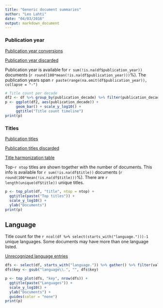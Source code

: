 ```yaml
---
title: "Generic document summaries"
author: "Leo Lahti"
date: "04/03/2016"
output: markdown_document
---
```



### Publication year

[Publication year conversions](output.tables/publication_year_conversion_nontrivial.csv)

[Publication year discarded](output.tables/publication_year_discarded.csv)

Publication year is available for `r sum(!is.na(df$publication_year))` documents (`r round(100*mean(!is.na(df$publication_year)))`%). The publication years span `r paste(range(na.omit(df$publication_year)), collapse = "-")`

```r
# Title count per decade
df2 <- df %>% group_by(publication_decade) %>% filter(publication_decade < 2010) 
p <- ggplot(df2, aes(publication_decade)) +
     geom_bar() + scale_y_log10() +
     ggtitle("Title count timeline")
print(p)
```


### Titles

[Publication titles](output.tables/title_accepted.csv)

[Publication titles discarded](output.tables/title_discarded.csv)

[Title harmonization table](output.tables/title_conversion_nontrivial.csv)

Top-`r ntop` titles are shown together with the number of documents. This info is available for `r sum(!is.na(df$title))` documents (`r round(100*mean(!is.na(df$title)))`%). There are `r length(unique(df$title))` unique titles.

```r
p <- top_plot(df, "title", ntop = ntop) +
  ggtitle(paste("Top titles")) +
  scale_y_log10() +
  ylab("Documents")
print(p)
```

## Language

Title count for the `r ncol(df %>% select(starts_with("language.")))-1` unique languages. Some documents may have more than one language listed.

[Unrecognized language entries](output.tables/language_unidentified.csv)  

```r
dfs <- select(df, starts_with("language.")) %>% gather() %>% filter(value) %>% group_by(key) #%>% tally() %>% arrange(n)
dfs$key <- gsub("language\\.", "", dfs$key)

p <- top_plot(dfs, "key", nrow(dfs)) +
  ggtitle(paste("Languages")) +
  scale_y_log10() +
  ylab("Documents") +
  guides(color = "none")
print(p)
```

